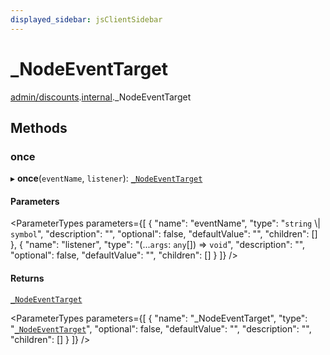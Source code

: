 ```yaml
---
displayed_sidebar: jsClientSidebar
---
```



# \_NodeEventTarget

[admin/discounts](../../modules/admin_discounts.mdx).[internal](../../admin_discounts/modules/admin_discounts.internal.mdx)._NodeEventTarget

## Methods

### once

▸ **once**(`eventName`, `listener`): [`_NodeEventTarget`](admin_discounts.internal._NodeEventTarget.mdx)

#### Parameters

<ParameterTypes parameters={[
  {
    "name": "eventName",
    "type": "`string` \\| `symbol`",
    "description": "",
    "optional": false,
    "defaultValue": "",
    "children": []
  },
  {
    "name": "listener",
    "type": "(...`args`: `any`[]) => `void`",
    "description": "",
    "optional": false,
    "defaultValue": "",
    "children": []
  }
]} />

#### Returns

[`_NodeEventTarget`](admin_discounts.internal._NodeEventTarget.mdx)

<ParameterTypes parameters={[
  {
    "name": "_NodeEventTarget",
    "type": "[`_NodeEventTarget`](admin_discounts.internal._NodeEventTarget.mdx)",
    "optional": false,
    "defaultValue": "",
    "description": "",
    "children": []
  }
]} />
